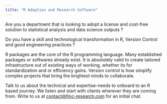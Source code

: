 ```yaml
---
title: "R Adoption and Research Software"
---
```


Are you a department that is looking to adopt a license and cost-free solution to statistical analysis and data science outputs ?

Do you have a skill and technological transformation in R, Version Control and good engineering practices ?

R packages are the core of the R programming language. Many established packages or softwares already exist. It is absolutely valid to create tailored infrastructure out of existing ways of working, whether its for standardization and or efficiency gains. Version control is how simplify complex projects that bring the brightest minds to collaborate.

Talk to us about the technical and expertise-needs to onboard to an R based journey. We listen and start with clients wherever they are coming from. Write to us at [contact\@finc-research.com](email:%20contact@finc-research.com) for an initial chat.
